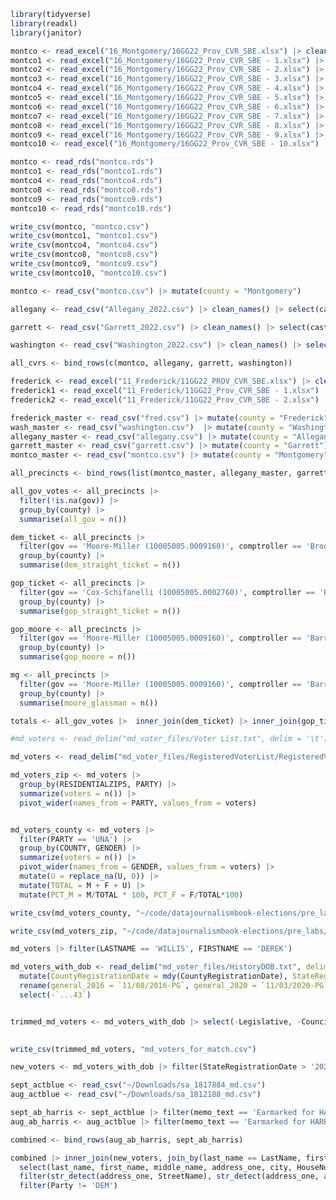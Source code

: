 ```r
library(tidyverse)
library(readxl)
library(janitor)
```

```r
montco <- read_excel("16_Montgomery/16GG22_Prov_CVR_SBE.xlsx") |> clean_names() |> select(cast_vote_record, precinct, ballot_style, governor_lt_governor_500001343, comptroller_500001345, attorney_general_500001346, u_s_senator_500001386, representative_in_congress_6_500001378) |> drop_na()
montco1 <- read_excel("16_Montgomery/16GG22_Prov_CVR_SBE - 1.xlsx") |> clean_names() |> select(cast_vote_record, precinct, ballot_style, governor_lt_governor_500001343, comptroller_500001345, attorney_general_500001346, u_s_senator_500001386, representative_in_congress_6_500001378) |> drop_na()
montco2 <- read_excel("16_Montgomery/16GG22_Prov_CVR_SBE - 2.xlsx") |> clean_names() |> select(cast_vote_record, precinct, ballot_style, governor_lt_governor_500001343, comptroller_500001345, attorney_general_500001346, u_s_senator_500001386, representative_in_congress_6_500001378) |> drop_na()
montco3 <- read_excel("16_Montgomery/16GG22_Prov_CVR_SBE - 3.xlsx") |> clean_names() |> select(cast_vote_record, precinct, ballot_style, governor_lt_governor_500001343, comptroller_500001345, attorney_general_500001346, u_s_senator_500001386, representative_in_congress_6_500001378) |> drop_na()
montco4 <- read_excel("16_Montgomery/16GG22_Prov_CVR_SBE - 4.xlsx") |> clean_names() |> select(cast_vote_record, precinct, ballot_style, governor_lt_governor_500001343, comptroller_500001345, attorney_general_500001346, u_s_senator_500001386, representative_in_congress_6_500001378) |> drop_na()
montco5 <- read_excel("16_Montgomery/16GG22_Prov_CVR_SBE - 5.xlsx") |> clean_names() |> select(cast_vote_record, precinct, ballot_style, governor_lt_governor_500001343, comptroller_500001345, attorney_general_500001346, u_s_senator_500001386, representative_in_congress_6_500001378) |> drop_na()
montco6 <- read_excel("16_Montgomery/16GG22_Prov_CVR_SBE - 6.xlsx") |> clean_names() |> select(cast_vote_record, precinct, ballot_style, governor_lt_governor_500001343, comptroller_500001345, attorney_general_500001346, u_s_senator_500001386, representative_in_congress_6_500001378) |> drop_na()
montco7 <- read_excel("16_Montgomery/16GG22_Prov_CVR_SBE - 7.xlsx") |> clean_names() |> select(cast_vote_record, precinct, ballot_style, governor_lt_governor_500001343, comptroller_500001345, attorney_general_500001346, u_s_senator_500001386, representative_in_congress_6_500001378) |> drop_na()
montco8 <- read_excel("16_Montgomery/16GG22_Prov_CVR_SBE - 8.xlsx") |> clean_names() |> select(cast_vote_record, precinct, ballot_style, governor_lt_governor_500001343, comptroller_500001345, attorney_general_500001346, u_s_senator_500001386, representative_in_congress_6_500001378) |> drop_na()
montco9 <- read_excel("16_Montgomery/16GG22_Prov_CVR_SBE - 9.xlsx") |> clean_names() |> select(cast_vote_record, precinct, ballot_style, governor_lt_governor_500001343, comptroller_500001345, attorney_general_500001346, u_s_senator_500001386, representative_in_congress_6_500001378) |> drop_na()
montco10 <- read_excel("16_Montgomery/16GG22_Prov_CVR_SBE - 10.xlsx") |> clean_names() |> select(cast_vote_record, precinct, ballot_style, governor_lt_governor_500001343, comptroller_500001345, attorney_general_500001346, u_s_senator_500001386, representative_in_congress_6_500001378) |> drop_na()


```

```r
montco <- read_rds("montco.rds")
montco1 <- read_rds("montco1.rds")
montco4 <- read_rds("montco4.rds")
montco8 <- read_rds("montco8.rds")
montco9 <- read_rds("montco9.rds")
montco10 <- read_rds("montco10.rds")
```

```r
write_csv(montco, "montco.csv")
write_csv(montco1, "montco1.csv")
write_csv(montco4, "montco4.csv")
write_csv(montco8, "montco8.csv")
write_csv(montco9, "montco9.csv")
write_csv(montco10, "montco10.csv")
```

```r
montco <- read_csv("montco.csv") |> mutate(county = "Montgomery")

```

```r
allegany <- read_csv("Allegany_2022.csv") |> clean_names() |> select(cast_vote_record, precinct, ballot_style, governor_lt_governor_500001343, comptroller_500001345, attorney_general_500001346, u_s_senator_500001386, representative_in_congress_6_500001378) |> mutate(county = "Allegany")

garrett <- read_csv("Garrett_2022.csv") |> clean_names() |> select(cast_vote_record, precinct, ballot_style, governor_lt_governor_500001343, comptroller_500001345, attorney_general_500001346, u_s_senator_500001386, representative_in_congress_6_500001378) |> mutate(county = "Garrett")

washington <- read_csv("Washington_2022.csv") |> clean_names() |> select(cast_vote_record, precinct, ballot_style, governor_lt_governor_500001343, comptroller_500001345, attorney_general_500001346, u_s_senator_500001386, representative_in_congress_6_500001378) |> mutate(county = "Washington")

all_cvrs <- bind_rows(c(montco, allegany, garrett, washington))

```

```r
frederick <- read_excel("11_Frederick/11GG22_PROV_CVR_SBE.xlsx") |> clean_names() |> select(cast_vote_record, precinct, ballot_style, governor_lt_governor_500001343, comptroller_500001345, attorney_general_500001346, u_s_senator_500001386, representative_in_congress_6_500001378) |> drop_na()
frederick1 <- read_excel("11_Frederick/11GG22_Prov_CVR_SBE - 1.xlsx") |> clean_names() |> select(cast_vote_record, precinct, ballot_style, governor_lt_governor_500001343, comptroller_500001345, attorney_general_500001346, u_s_senator_500001386, representative_in_congress_6_500001378) |> drop_na()
frederick2 <- read_excel("11_Frederick/11GG22_Prov_CVR_SBE - 2.xlsx") |> clean_names() |> select(cast_vote_record, precinct, ballot_style, governor_lt_governor_500001343, comptroller_500001345, attorney_general_500001346, u_s_senator_500001386, representative_in_congress_6_500001378) |> drop_na()
```

```r
frederick_master <- read_csv("fred.csv") |> mutate(county = "Frederick") |> rename(gov = governor_lt_governor_500001343, comptroller = comptroller_500001345, ag = attorney_general_500001346, senate = u_s_senator_500001386, congress = representative_in_congress_6_500001378)
wash_master <- read_csv("washington.csv")  |> mutate(county = "Washington") |> rename(gov = governor_lt_governor_500001343, comptroller = comptroller_500001345, ag = attorney_general_500001346, senate = u_s_senator_500001386, congress = representative_in_congress_6_500001378)
allegany_master <- read_csv("allegany.csv") |> mutate(county = "Allegany") |> rename(gov = governor_lt_governor_500001343, comptroller = comptroller_500001345, ag = attorney_general_500001346, senate = u_s_senator_500001386, congress = representative_in_congress_6_500001378)
garrett_master <- read_csv("garrett.csv") |> mutate(county = "Garrett") |> rename(gov = governor_lt_governor_500001343, comptroller = comptroller_500001345, ag = attorney_general_500001346, senate = u_s_senator_500001386, congress = representative_in_congress_6_500001378)
montco_master <- read_csv("montco.csv") |> mutate(county = "Montgomery") |> rename(gov = governor_lt_governor_500001343, comptroller = comptroller_500001345, ag = attorney_general_500001346, senate = u_s_senator_500001386, congress = representative_in_congress_6_500001378)
```

```r
all_precincts <- bind_rows(list(montco_master, allegany_master, garrett_master, wash_master, frederick_master))
```

```r
all_gov_votes <- all_precincts |> 
  filter(!is.na(gov)) |> 
  group_by(county) |> 
  summarise(all_gov = n())

dem_ticket <- all_precincts |> 
  filter(gov == 'Moore-Miller (10005005.0009160)', comptroller == 'Brooke Elizabeth Lierman (10064064.0004220)', ag == 'Anthony G. Brown (10054054.0000860)', senate == 'Chris Van Hollen (10043043.0001300)', congress == 'David J. Trone (10213213.0005020)') |> 
  group_by(county) |> 
  summarise(dem_straight_ticket = n())

gop_ticket <- all_precincts |> 
  filter(gov == 'Cox-Schifanelli (10005005.0002760)', comptroller == 'Barry Glassman (10064064.0000970)', ag == 'Michael Anthony Peroutka (10054054.0004580)', senate == 'Chris Chaffee (10043043.0003520)', congress == 'Neil C. Parrott (10213213.0002960)') |> 
  group_by(county) |> 
  summarise(gop_straight_ticket = n())

gop_moore <- all_precincts |> 
  filter(gov == 'Moore-Miller (10005005.0009160)', comptroller == 'Barry Glassman (10064064.0000970)', ag == 'Michael Anthony Peroutka (10054054.0004580)', senate == 'Chris Chaffee (10043043.0003520)', congress == 'Neil C. Parrott (10213213.0002960)') |> 
  group_by(county) |> 
  summarise(gop_moore = n())

mg <- all_precincts |> 
  filter(gov == 'Moore-Miller (10005005.0009160)', comptroller == 'Barry Glassman (10064064.0000970)') |> 
  group_by(county) |> 
  summarise(moore_glassman = n())

totals <- all_gov_votes |>  inner_join(dem_ticket) |> inner_join(gop_ticket) |> inner_join(gop_moore) |> inner_join(mg)
```


```r
#md_voters <- read_delim("md_voter_files/Voter List.txt", delim = '\t')

md_voters <- read_delim("md_voter_files/RegisteredVoterList/RegisteredVoters.txt", delim = '\t', trim_ws=TRUE)
```



```r
md_voters_zip <- md_voters |> 
  group_by(RESIDENTIALZIP5, PARTY) |> 
  summarize(voters = n()) |> 
  pivot_wider(names_from = PARTY, values_from = voters)


md_voters_county <- md_voters |> 
  filter(PARTY == 'UNA') |> 
  group_by(COUNTY, GENDER) |> 
  summarize(voters = n()) |> 
  pivot_wider(names_from = GENDER, values_from = voters) |> 
  mutate(U = replace_na(U, 0)) |> 
  mutate(TOTAL = M + F + U) |> 
  mutate(PCT_M = M/TOTAL * 100, PCT_F = F/TOTAL*100)

write_csv(md_voters_county, "~/code/datajournalismbook-elections/pre_labs/pre_lab_11/data/md_una_voters.csv", na='0')

write_csv(md_voters_zip, "~/code/datajournalismbook-elections/pre_labs/pre_lab_11/data/md_voters_zip.csv", na='0')
```


```r
md_voters |> filter(LASTNAME == 'WILLIS', FIRSTNAME == 'DEREK')
```


```r
md_voters_with_dob <- read_delim("md_voter_files/HistoryDOB.txt", delim = '\t', guess_max = 50000) |> 
  mutate(CountyRegistrationDate = mdy(CountyRegistrationDate), StateRegistrationDate = mdy(StateRegistrationDate), BirthDate = mdy(BirthDate)) |> 
  rename(general_2016 = `11/08/2016-PG`, general_2020 = `11/03/2020-PG`) |> 
  select(-`...43`)


trimmed_md_voters <- md_voters_with_dob |> select(-Legislative, -Councilmanic, -Ward, -Municipal, -School, -NonStandardAddress, -MAILINGADDRESS, -MAILINGCITY, -MAILINGSTATE, -MAILINGZIP, -MAILINGZIPPLUS, -`11/05/2024-PG`) |> mutate(Address = str_replace(paste(HouseNumber, StreetPreDirection, StreetName, StreetType, StreetPostDirection), " NA ", ' ')) |> mutate(Address = str_replace(Address, " NA$", ""))
  

write_csv(trimmed_md_voters, "md_voters_for_match.csv")

```

```r
new_voters <- md_voters_with_dob |> filter(StateRegistrationDate > '2023-12-31') |> select(-`11/05/2024-PG`, -general_2016, -general_2020)
```

```r
sept_actblue <- read_csv("~/Downloads/sa_1817884_md.csv")
aug_actblue <- read_csv("~/Downloads/sa_1812188_md.csv")
```
```r
sept_ab_harris <- sept_actblue |> filter(memo_text == 'Earmarked for HARRIS FOR PRESIDENT (C00703975)')
aug_ab_harris <- aug_actblue |> filter(memo_text == 'Earmarked for HARRIS FOR PRESIDENT (C00703975)') |> filter(date > '2024-07-20')

combined <- bind_rows(aug_ab_harris, sept_ab_harris)


```

```r
combined |> inner_join(new_voters, join_by(last_name == LastName, first_name == FirstName, city == ResidentialCity)) |> 
  select(last_name, first_name, middle_name, address_one, city, HouseNumber, StreetName, StreetType, Party, Gender) |> 
  filter(str_detect(address_one, StreetName), str_detect(address_one, as.character(HouseNumber))) |> 
  filter(Party != 'DEM')
```

